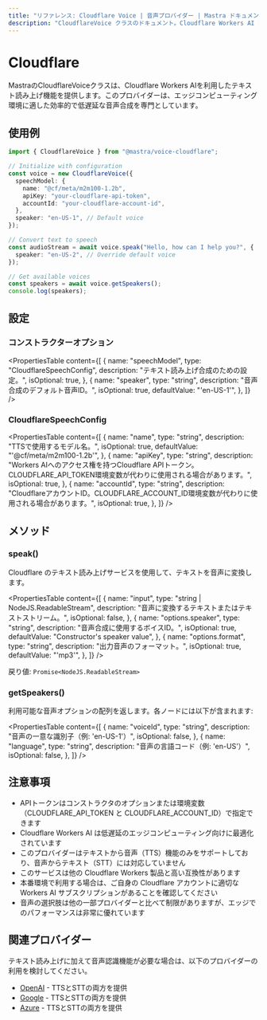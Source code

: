 ```yaml
---
title: "リファレンス: Cloudflare Voice | 音声プロバイダー | Mastra ドキュメント"
description: "CloudflareVoice クラスのドキュメント。Cloudflare Workers AI を使用したテキスト読み上げ機能を提供します。"
---
```


# Cloudflare

MastraのCloudflareVoiceクラスは、Cloudflare Workers AIを利用したテキスト読み上げ機能を提供します。このプロバイダーは、エッジコンピューティング環境に適した効率的で低遅延な音声合成を専門としています。

## 使用例

```typescript
import { CloudflareVoice } from "@mastra/voice-cloudflare";

// Initialize with configuration
const voice = new CloudflareVoice({
  speechModel: {
    name: "@cf/meta/m2m100-1.2b",
    apiKey: "your-cloudflare-api-token",
    accountId: "your-cloudflare-account-id",
  },
  speaker: "en-US-1", // Default voice
});

// Convert text to speech
const audioStream = await voice.speak("Hello, how can I help you?", {
  speaker: "en-US-2", // Override default voice
});

// Get available voices
const speakers = await voice.getSpeakers();
console.log(speakers);
```

## 設定

### コンストラクターオプション

<PropertiesTable
  content={[
    {
      name: "speechModel",
      type: "CloudflareSpeechConfig",
      description: "テキスト読み上げ合成のための設定。",
      isOptional: true,
    },
    {
      name: "speaker",
      type: "string",
      description: "音声合成のデフォルト音声ID。",
      isOptional: true,
      defaultValue: "'en-US-1'",
    },
  ]}
/>

### CloudflareSpeechConfig

<PropertiesTable
  content={[
    {
      name: "name",
      type: "string",
      description: "TTSで使用するモデル名。",
      isOptional: true,
      defaultValue: "'@cf/meta/m2m100-1.2b'",
    },
    {
      name: "apiKey",
      type: "string",
      description:
        "Workers AIへのアクセス権を持つCloudflare APIトークン。CLOUDFLARE_API_TOKEN環境変数が代わりに使用される場合があります。",
      isOptional: true,
    },
    {
      name: "accountId",
      type: "string",
      description:
        "CloudflareアカウントID。CLOUDFLARE_ACCOUNT_ID環境変数が代わりに使用される場合があります。",
      isOptional: true,
    },
  ]}
/>

## メソッド

### speak()

Cloudflare のテキスト読み上げサービスを使用して、テキストを音声に変換します。

<PropertiesTable
  content={[
    {
      name: "input",
      type: "string | NodeJS.ReadableStream",
      description: "音声に変換するテキストまたはテキストストリーム。",
      isOptional: false,
    },
    {
      name: "options.speaker",
      type: "string",
      description: "音声合成に使用するボイスID。",
      isOptional: true,
      defaultValue: "Constructor's speaker value",
    },
    {
      name: "options.format",
      type: "string",
      description: "出力音声のフォーマット。",
      isOptional: true,
      defaultValue: "'mp3'",
    },
  ]}
/>

戻り値: `Promise<NodeJS.ReadableStream>`

### getSpeakers()

利用可能な音声オプションの配列を返します。各ノードには以下が含まれます:

<PropertiesTable
  content={[
    {
      name: "voiceId",
      type: "string",
      description: "音声の一意な識別子（例: 'en-US-1'）",
      isOptional: false,
    },
    {
      name: "language",
      type: "string",
      description: "音声の言語コード（例: 'en-US'）",
      isOptional: false,
    },
  ]}
/>

## 注意事項

- APIトークンはコンストラクタのオプションまたは環境変数（CLOUDFLARE_API_TOKEN と CLOUDFLARE_ACCOUNT_ID）で指定できます
- Cloudflare Workers AI は低遅延のエッジコンピューティング向けに最適化されています
- このプロバイダーはテキストから音声（TTS）機能のみをサポートしており、音声からテキスト（STT）には対応していません
- このサービスは他の Cloudflare Workers 製品と高い互換性があります
- 本番環境で利用する場合は、ご自身の Cloudflare アカウントに適切な Workers AI サブスクリプションがあることを確認してください
- 音声の選択肢は他の一部プロバイダーと比べて制限がありますが、エッジでのパフォーマンスは非常に優れています

## 関連プロバイダー

テキスト読み上げに加えて音声認識機能が必要な場合は、以下のプロバイダーの利用を検討してください。

- [OpenAI](./openai) - TTSとSTTの両方を提供
- [Google](./google) - TTSとSTTの両方を提供
- [Azure](./azure) - TTSとSTTの両方を提供
